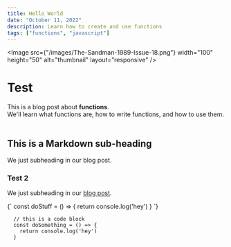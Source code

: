 ```yaml
---
title: Hello World
date: "October 11, 2022"
description: Learn how to create and use functions
tags: ["functions", "javascript"]
---
```



<Image src={"/images/The-Sandman-1989-Issue-18.png"} width="100" height="50" alt="thumbnail" layout="responsive" />


# Test

<div>
  This is a blog post about <strong>functions</strong>. <br />
  We'll learn what functions are, how to write functions, and how to use them.
</div>

<br />

## This is a Markdown sub-heading

We just subheading in our blog post.

### Test 2

We just subheading in our [blog post](/blog).

<SyntaxHighlighter language="javascript">
  {`
    const doStuff = () => {
      return console.log('hey')
    }
  `}
</SyntaxHighlighter>

```
  // this is a code block
  const doSomething = () => {
    return console.log('hey')
  }
```
